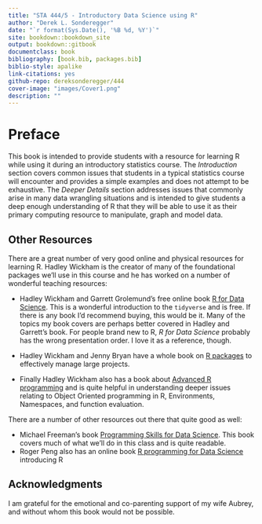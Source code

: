 ```yaml
--- 
title: "STA 444/5 - Introductory Data Science using R"
author: "Derek L. Sonderegger"
date: "`r format(Sys.Date(), '%B %d, %Y')`"
site: bookdown::bookdown_site
output: bookdown::gitbook
documentclass: book
bibliography: [book.bib, packages.bib]
biblio-style: apalike
link-citations: yes
github-repo: dereksonderegger/444
cover-image: "images/Cover1.png"
description: ""
---
```


# Preface {-}
This book is intended to provide students with a resource for learning R while using it during an introductory statistics course. The *Introduction* section covers common issues that students in a typical statistics course will encounter and provides a simple examples and does not attempt to be exhaustive. The *Deeper Details* section addresses issues that commonly arise in many data wrangling situations and is intended to give students a deep enough understanding of R that they will be able to use it as their primary computing resource to manipulate, graph and model data.


## Other Resources{-}
There are a great number of very good online and physical resources for learning R. Hadley Wickham is the creator of many of the foundational packages we'll use in this course and he has worked on a number of wonderful teaching resources:

* Hadley Wickham and Garrett Grolemund's free online book [R for Data Science](https://r4ds.had.co.nz). This is a wonderful introduction to the `tidyverse` and is free.  If there is any book I'd recommend buying, this would be it. Many of the topics my book covers are perhaps better covered in Hadley and Garrett's book. For people brand new to R, _R for Data Science_ probably has the wrong presentation order. I love it as a reference, though.

* Hadley Wickham and Jenny Bryan have a whole book on [R packages](https://r-pkgs.org) to effectively manage large projects.

* Finally Hadley Wickham also has a book about [Advanced R programming](https://adv-r.hadley.nz) and is quite helpful in understanding deeper issues relating to Object Oriented programming in R, Environments, Namespaces, and function evaluation.

There are a number of other resources out there that quite good as well:

* Michael Freeman's book [Programming Skills for Data Science](https://www.amazon.com/Programming-Skills-Data-Science-Addison-Wesley/dp/0135133106). This book covers much of what we'll do in this class and is quite readable.
* Roger Peng also has an online book [R programming for Data Science](https://bookdown.org/rdpeng/rprogdatascience/) introducing R


## Acknowledgments {-}
I am grateful for the emotional and co-parenting support of my wife Aubrey, and without whom this book would not be possible. 


